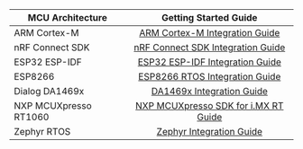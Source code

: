 <center>

| MCU Architecture      |                           Getting Started Guide                            |
| --------------------- | :------------------------------------------------------------------------: |
| ARM Cortex-M          |       [ARM Cortex-M Integration Guide](/docs/mcu/arm-cortex-m-guide)       |
| nRF Connect SDK       |    [nRF Connect SDK Integration Guide](/docs/mcu/nrf-connect-sdk-guide)    |
| ESP32 ESP-IDF         |          [ESP32 ESP-IDF Integration Guide](/docs/mcu/esp32-guide)          |
| ESP8266               |     [ESP8266 RTOS Integration Guide](/docs/mcu/esp8266-rtos-sdk-guide)     |
| Dialog DA1469x        |          [DA1469x Integration Guide](/docs/mcu/da1469x-sdk-guide)          |
| NXP MCUXpresso RT1060 | [NXP MCUXpresso SDK for i.MX RT Guide](/docs/mcu/arm-nxp-mcuxpresso-guide) |
| Zephyr RTOS           |             [Zephyr Integration Guide](/docs/mcu/zephyr-guide)             |

</center>

